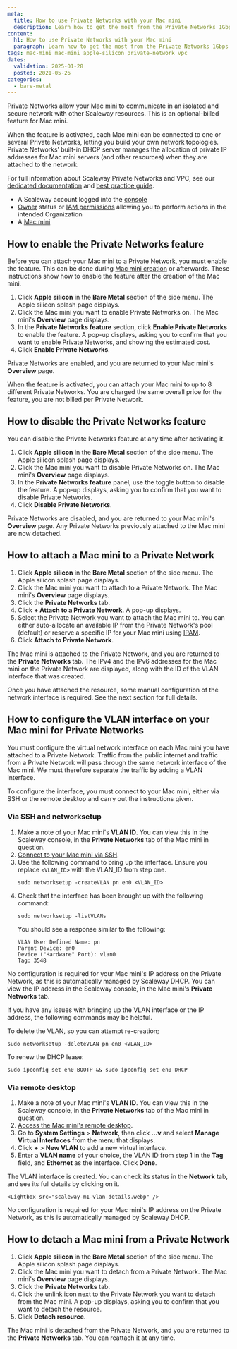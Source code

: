 ```yaml
---
meta:
  title: How to use Private Networks with your Mac mini
  description: Learn how to get the most from the Private Networks 1Gbps feature for your Mac mini. Find out how to activate the feature, attach your Mac mini to Private Networks, and enable secure communication with your other Scaleway resources.
content:
  h1: How to use Private Networks with your Mac mini
  paragraph: Learn how to get the most from the Private Networks 1Gbps feature for your Mac mini. Find out how to activate the feature, attach your Mac mini to Private Networks, and enable secure communication with your other Scaleway resources.
tags: mac-mini mac-mini apple-silicon private-network vpc
dates:
  validation: 2025-01-28
  posted: 2021-05-26
categories:
  - bare-metal
---
```


Private Networks allow your Mac mini to communicate in an isolated and secure network with other Scaleway resources. This is an optional-billed feature for Mac mini.

When the feature is activated, each Mac mini can be connected to one or several Private Networks, letting you build your own network topologies. Private Networks’ built-in DHCP server manages the allocation of private IP addresses for Mac mini servers (and other resources) when they are attached to the network.

For full information about Scaleway Private Networks and VPC, see our [dedicated documentation](/vpc/) and [best practice guide](/vpc/reference-content/getting-most-private-networks/).

<Macro id="requirements" />

- A Scaleway account logged into the [console](https://console.scaleway.com)
- [Owner](/iam/concepts/#owner) status or [IAM permissions](/iam/concepts/#permission) allowing you to perform actions in the intended Organization
- A [Mac mini](/apple-silicon/how-to/create-mac-mini/)

## How to enable the Private Networks feature

Before you can attach your Mac mini to a Private Network, you must enable the feature. This can be done during [Mac mini creation](/apple-silicon/how-to/create-mac-mini/) or afterwards. These instructions show how to enable the feature after the creation of the Mac mini.

1. Click **Apple silicon** in the **Bare Metal** section of the side menu. The Apple silicon splash page displays.
2. Click the Mac mini you want to enable Private Networks on. The Mac mini's **Overview** page displays.
3. In the **Private Networks feature** section, click **Enable Private Networks** to enable the feature.
    A pop-up displays, asking you to confirm that you want to enable Private Networks, and showing the estimated cost.
4. Click **Enable Private Networks**.

Private Networks are enabled, and you are returned to your Mac mini's **Overview** page.

<Message type = "tip">
When the feature is activated, you can attach your Mac mini to up to 8 different Private Networks. You are charged the same overall price for the feature, you are not billed per Private Network.
</Message>

## How to disable the Private Networks feature

You can disable the Private Networks feature at any time after activating it.

1. Click **Apple silicon** in the **Bare Metal** section of the side menu. The Apple silicon splash page displays.
2. Click the Mac mini you want to disable Private Networks on. The Mac mini's **Overview** page displays.
3. In the **Private Networks feature** panel, use the <Icon name="toggle" /> toggle button to disable the feature.
    A pop-up displays, asking you to confirm that you want to disable Private Networks.
4. Click **Disable Private Networks**.

Private Networks are disabled, and you are returned to your Mac mini's **Overview** page. Any Private Networks previously attached to the Mac mini are now detached. 

## How to attach a Mac mini to a Private Network

1. Click **Apple silicon** in the **Bare Metal** section of the side menu. The Apple silicon splash page displays.
2. Click the Mac mini you want to attach to a Private Network. The Mac mini's **Overview** page displays.
3. Click the **Private Networks** tab.
4. Click **+ Attach to a Private Network**. A pop-up displays.
5. Select the Private Network you want to attach the Mac mini to. You can either auto-allocate an available IP from the Private Network's pool (default) or reserve a specific IP for your Mac mini using [IPAM](/ipam/quickstart/).
6. Click **Attach to Private Network**.

The Mac mini is attached to the Private Network, and you are returned to the **Private Networks** tab. The IPv4 and the IPv6 addresses for the Mac mini on the Private Network are displayed, along with the ID of the VLAN interface that was created.

Once you have attached the resource, some manual configuration of the network interface is required. See the next section for full details.

## How to configure the VLAN interface on your Mac mini for Private Networks

You must configure the virtual network interface on each Mac mini you have attached to a Private Network. Traffic from the public internet and traffic from a Private Network will pass through the same network interface of the Mac mini. We must therefore separate the traffic by adding a VLAN interface.

To configure the interface, you must connect to your Mac mini, either via SSH or the remote desktop and carry out the instructions given.

### Via SSH and networksetup

1. Make a note of your Mac mini's **VLAN ID**. You can view this in the Scaleway console, in the **Private Networks** tab of the Mac mini in question.
2. [Connect to your Mac mini via SSH](/apple-silicon/how-to/connect-to-mac-mini-ssh/).
3. Use the following command to bring up the interface. Ensure you replace `<VLAN_ID>` with the VLAN_ID from step one.
    ```
    sudo networksetup -createVLAN pn en0 <VLAN_ID>
    ```
4. Check that the interface has been brought up with the following command:
    ```
    sudo networksetup -listVLANs
    ```
    You should see a response similar to the following:
    ```
    VLAN User Defined Name: pn
    Parent Device: en0
    Device ("Hardware" Port): vlan0
    Tag: 3548
    ```

No configuration is required for your Mac mini's IP address on the Private Network, as this is automatically managed by Scaleway DHCP. You can view the IP address in the Scaleway console, in the Mac mini's **Private Networks** tab.

<Message type="tip">
  If you have any issues with bringing up the VLAN interface or the IP address, the following commands may be helpful.

  To delete the VLAN, so you can attempt re-creation;
  ```
  sudo networksetup -deleteVLAN pn en0 <VLAN_ID>
  ```
  To renew the DHCP lease:
  ```
  sudo ipconfig set en0 BOOTP && sudo ipconfig set en0 DHCP
  ```
</Message>

### Via remote desktop

1. Make a note of your Mac mini's **VLAN ID**. You can view this in the Scaleway console, in the **Private Networks** tab of the Mac mini in question.
2. [Access the Mac mini's remote desktop](/apple-silicon/how-to/access-remote-desktop-mac-mini/).
3. Go to **System Settings** > **Network**, then click **...v** and select **Manage Virtual Interfaces** from the menu that displays.
    <Lightbox src="scaleway-m1-network.webp" />
4. Click **+** > **New VLAN** to add a new virtual interface.
    <Lightbox src="scaleway-m1-vlan.webp" />
5. Enter a **VLAN name** of your choice, the VLAN ID from step 1 in the **Tag** field, and **Ethernet** as the interface. Click **Done**.

The VLAN interface is created. You can check its status in the **Network** tab, and see its full details by clicking on it.

    <Lightbox src="scaleway-m1-vlan-details.webp" />

No configuration is required for your Mac mini's IP address on the Private Network, as this is automatically managed by Scaleway DHCP.

## How to detach a Mac mini from a Private Network

1. Click **Apple silicon** in the **Bare Metal** section of the side menu. The Apple silicon splash page displays.
2. Click the Mac mini you want to detach from a Private Network. The Mac mini's **Overview** page displays.
3. Click the **Private Networks** tab.
4. Click the unlink icon <Icon name="unlink" /> next to the Private Network you want to detach from the Mac mini.
    A pop-up displays, asking you to confirm that you want to detach the resource.
5. Click **Detach resource**.

The Mac mini is detached from the Private Network, and you are returned to the **Private Networks** tab. You can reattach it at any time.